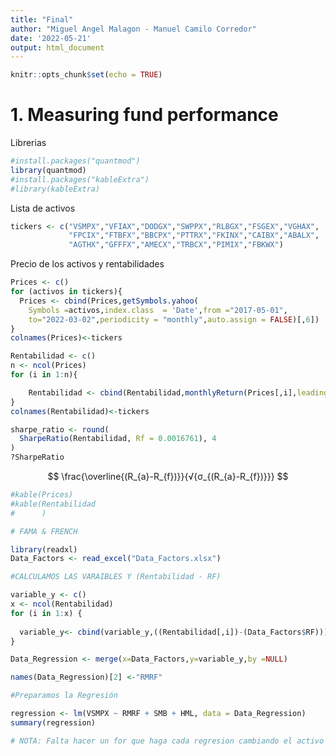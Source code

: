```yaml
---
title: "Final"
author: "Miguel Angel Malagon - Manuel Camilo Corredor"
date: '2022-05-21'
output: html_document
---
```


```r
knitr::opts_chunk$set(echo = TRUE)
```

# 1. Measuring fund performance

Librerias
```r
#install.packages("quantmod")
library(quantmod)
#install.packages("kableExtra")
#library(kableExtra)
```

Lista de activos
```r
tickers <- c("VSMPX","VFIAX","DODGX","SWPPX","RLBGX","FSGEX","VGHAX",
             "FPCIX","FTBFX","BBCPX","PTTRX","FKINX","CAIBX","ABALX",
             "AGTHX","GFFFX","AMECX","TRBCX","PIMIX","FBKWX")


```

Precio de los activos y rentabilidades
```r
Prices <- c()
for (activos in tickers){
  Prices <- cbind(Prices,getSymbols.yahoo(
    Symbols =activos,index.class  = 'Date',from ="2017-05-01",
    to="2022-03-02",periodicity = "monthly",auto.assign = FALSE)[,6])
}
colnames(Prices)<-tickers

```

```r
Rentabilidad <- c()
n <- ncol(Prices)
for (i in 1:n){

    Rentabilidad <- cbind(Rentabilidad,monthlyReturn(Prices[,i],leading = FALSE))[-1,]
}
colnames(Rentabilidad)<-tickers  
```

```r
sharpe_ratio <- round(
  SharpeRatio(Rentabilidad, Rf = 0.0016761), 4
)
?SharpeRatio

```

$$
\frac{\overline{(R_{a}-R_{f})}}{√{σ_{(R_{a}-R_{f})}}}
$$


```r
#kable(Prices)
#kable(Rentabilidad
#      )
```

```r
# FAMA & FRENCH

library(readxl)
Data_Factors <- read_excel("Data_Factors.xlsx")
```


```r
#CALCULAMOS LAS VARAIBLES Y (Rentabilidad - RF)

variable_y <- c()
x <- ncol(Rentabilidad)
for (i in 1:x) {
  
  variable_y<- cbind(variable_y,((Rentabilidad[,i])-(Data_Factors$RF)))
}


```


```r


Data_Regression <- merge(x=Data_Factors,y=variable_y,by =NULL)

names(Data_Regression)[2] <-"RMRF"

```

```r
#Preparamos la Regresión

regression <- lm(VSMPX ~ RMRF + SMB + HML, data = Data_Regression)
summary(regression)

# NOTA: Falta hacer un for que haga cada regresion cambiando el activo y lo coloque en un dataframe


```

